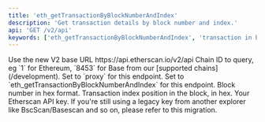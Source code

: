 ```yaml
---
title: 'eth_getTransactionByBlockNumberAndIndex'
description: 'Get transaction details by block number and index.'
api: 'GET /v2/api'
keywords: ['eth_getTransactionByBlockNumberAndIndex', 'transaction in block']
---
```



<CreditChip description="Returns information about a transaction by block number and index" />

  <ParamField path="v2" type="string" default="v2">
    Use the new V2 base URL https://api.etherscan.io/v2/api
  </ParamField>
  <ParamField query="chainid" type="string" initialValue="1">
    Chain ID to query, eg `1` for Ethereum, `8453` for Base from our [supported chains](/development).
  </ParamField>
  <ParamField query="module" type="string" initialValue="proxy">
    Set to `proxy` for this endpoint.
  </ParamField>
  <ParamField query="action" type="string" initialValue="eth_getTransactionByBlockNumberAndIndex">
    Set to `eth_getTransactionByBlockNumberAndIndex` for this endpoint.
  </ParamField>
  <ParamField query="tag" type="string" initialValue="0xC6331D">
    Block number in hex format.
  </ParamField>
  <ParamField query="index" type="string" initialValue="0x11A">
    Transaction index position in the block, in hex.
  </ParamField>
  <ParamField query="apikey" type="string">
    Your Etherscan API key. If you're still using a legacy key from another explorer like BscScan/Basescan and so on, please refer to this migration.
  </ParamField>
